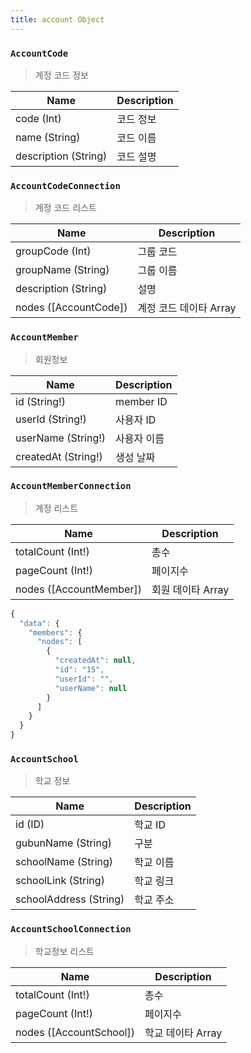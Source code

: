```yaml
---
title: account Object
---
```




### `AccountCode` 
> 계정 코드 정보

| Name | Description |
| -------- | -------- | 
| code (Int) | 코드 정보
| name (String) | 코드 이름
| description (String) | 코드 설명


### `AccountCodeConnection` 
> 계정 코드 리스트

| Name | Description |
| -------- | -------- | 
| groupCode (Int)  | 그룹 코드  | 
| groupName (String)  | 그룹 이름  | 
| description (String) | 설명
| nodes ([<Link to="/object/account/#AccountCode">AccountCode</Link>])  | 계정 코드 데이타 Array  | 


### `AccountMember`
> 회원정보 

| Name | Description |
| -------- | -------- | 
| id (String!)  | member ID  | 
| userId (String!)  | 사용자 ID  | 
| userName (String!)  | 사용자 이름  | 
| createdAt (String!)  | 생성 날짜 | 


### `AccountMemberConnection`
> 계정 리스트 

| Name | Description |
| -------- | -------- | 
| totalCount (Int!)  | 총수  | 
| pageCount (Int!)  | 페이지수  | 
| nodes ([<Link to="/object/account/#AccountMember">AccountMember</Link>])  | 회원 데이타 Array  | 

```javascript
{
  "data": {
    "members": {
      "nodes": [
        {
          "createdAt": null,
          "id": "15",
          "userId": "",
          "userName": null
        }
      ]
    }
  }
}
```




### `AccountSchool`
> 학교 정보

| Name | Description |
| -------- | -------- | 
| id (ID) | 학교 ID
| gubunName (String) | 구분
| schoolName (String) | 학교 이름
| schoolLink  (String) | 학교 링크
| schoolAddress (String) | 학교 주소


### `AccountSchoolConnection`
> 학교정보 리스트

| Name | Description |
| -------- | -------- | 
| totalCount (Int!)  | 총수  | 
| pageCount (Int!)  | 페이지수  | 
| nodes ([<Link to="/object/account/#AccountSchool">AccountSchool</Link>])  | 학교 데이타 Array  | 


